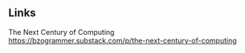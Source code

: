 ## Links

The Next Century of Computing  
https://bzogrammer.substack.com/p/the-next-century-of-computing
